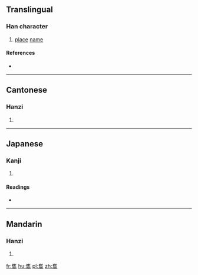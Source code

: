 ==Translingual==

===Han character===
{{Han char|rn=46|rad=山|as=15|sn=18|four=2222<sub>7</sub>|canj=山人土月 (UOGB)|ids=⿱[[崔]][[冏]]}}

# [[place]] [[name]]

====References====
* {{Han ref|kx=0322.061|dkj=08595|dj=1875.030|hdz=10804.210|uh=5DC2|ud=24002|bh=F172|bd=61810}}

----

==Cantonese==

===Hanzi===
{{yue-hanzi|jyut=kwai4, seoi2, seoi5|y=kwai4, seui2, seui5}}

# {{defn|lang=yue|sort=山15}}

----

==Japanese==

===Kanji===
{{ja-kanji|grade=|rs=山15}}

# {{defn|lang=ja|sort=山15}}

====Readings====
* {{ja-readings|on=[[すい]] (sui)|kun=}}

----

==Mandarin==

===Hanzi===
{{cmn-hanzi|pin=[[guī]] ([[gui1]])|wg=kuei<sup>1</sup>}}

# {{defn|lang=cmn|sort=山15}}

[[fr:巂]]
[[hu:巂]]
[[pl:巂]]
[[zh:巂]]